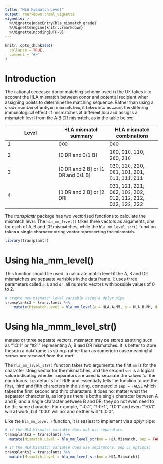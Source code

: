 ```yaml
---
title: "HLA Mismatch Level"
output: rmarkdown::html_vignette
vignette: >
  %\VignetteIndexEntry{hla_mismatch_grade}
  %\VignetteEngine{knitr::rmarkdown}
  %\VignetteEncoding{UTF-8}
---
```


```r
knitr::opts_chunk$set(
  collapse = TRUE,
  comment = "#>"
)
```

# Introduction

The national deceased donor matching scheme used in the UK takes into account the HLA mismatch between donor and potential recipient when assigning points to determine the matching sequence. Rather than using a crude number of antigen mismatches, it takes into account the differing immunological effect of mismatches at different loci and assigns a mismatch level from the A:B:DR mismatch, as in the table below:

Level | HLA mismatch summary | HLA mismatch combinations
---|---|---
1 | 000 | 000
2 | [0 DR and 0/1 B] | 100, 010, 110, 200, 210
3 | [0 DR and 2 B] or [1 DR and 0/1 B] | 020, 120, 220, 001, 101, 201, 011, 111, 211
4 | [1 DR and 2 B] or [2 DR] | 021, 121, 221, 002, 102, 202, 012, 112, 212, 022, 122, 222

The _transplantr_ package has two vectorised functions to calculate the mismatch level. The `hla_mm_level()` takes three vectors as arguments, one for each of A, B and DR mismatches, while the `hla_mm_level_str()` function takes a single character string vector representing the mismatch.

```r
library(transplantr)
```


# Using hla_mm_level()

This function should be used to calculate match level if the A, B and DR mismatches are separate variables in the data frame. It uses three parameters called `a`, `b` and `dr`, all numeric vectors with possible values of 0 to 2.

```r
# create new mismatch level variable using a dplyr pipe
transplants2 = transplants %>%
	mutate(Mismatch.Level = hla_mm_level(a = HLA.A.MM, b = HLA.B.MM, dr = HLA.DR.MM)
```

# Using hla_mmm_level_str()

Instead of three separate vectors, mismatch may be stored as string such as "1:0:1" or "021" representing A, B and DR mismatches. It is better to store these in a dataframe as strings rather than as numeric in case meaningful zeroes are removed from the start!

The `hla_mm_level_str()` function takes two arguments, the first `mm` is for the character string vector for the mismatches, and the second `sep` is a logical value indicating whether separators are used to separate the values for the each locus. `sep` defaults to TRUE and essentially tells the function to use the first, third and fifth characters in the string, compared to `sep = FALSE` which takes the first, second and third characters. It does not matter what the separator character is, as long as there is both a single character between A and B, and a single character between B and DR; they do not even need to be the same character. For example, "1:0:1", "1-0-1", "1.0.1" and even "1-0:1" will all work, but "1:00" will not and neither will "1::0.0".

Like the `hla_mm_level()` function, it is easiest to implement via a _dplyr_ pipe:

```r
# if the HLA.Mismatch variable does not use separators
transplants2 = transplants %>%
  mutate(Mismatch.Level = hla_mm_level_str(mm = HLA.Mismatch, sep = FALSE))

# if the HLA.Mismatch variable does use separators, sep is optional
transplants2 = transplants %>%
  mutate(Mismatch.Level = hla_mm_level_str(mm = HLA.Mismatch))
```

